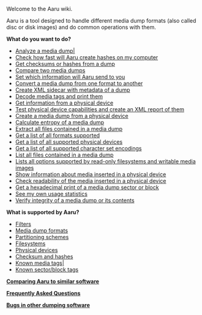 Welcome to the Aaru wiki.

Aaru is a tool designed to handle different media dump formats (also called disc or disk images) and do common operations with them.

'''What do you want to do?'''
* [[Analyzing-a-media-dump.mediawiki|Analyze a media dump|]]
* [[Checksum-benchmarking.mediawiki|Check how fast will Aaru create hashes on my computer]]
* [[Getting-hashes-and-checksums-from-a-media-dump|Get checksums or hashes from a dump]]
* [[Comparing-two-media-dumps|Compare two media dumps]]
* [[Configure-Aaru-statistics|Set which information will Aaru send to you]]
* [[Convert-image|Convert a media dump from one format to another]]
* [[Creating-metadata-sidecar-XML|Create XML sidecar with metadata of a dump]]
* [[Decoding-and-printing-media-tags|Decode media tags and print them]]
* [[Getting-information-from-a-physical-device|Get information from a physical device]]
* [[Reporting-physical-device-capabilities|Test physical device capabilities and create an XML report of them]]
* [[Creating a dump from physical media|Create a media dump from a physical device]]
* [[Creating-a-dump-from-physical-media|Calculate entropy of a media dump]]
* [[Extracting-files-from-a-media-dump|Extract all files contained in a media dump]]
* [[List-supported-formats|Get a list of all formats supported]]
* [[List-supported-devices|Get a list of all supported physical devices]]
* [[List-supported-encodings|Get a list of all supported character set encodings]]
* [[List-files|List all files contained in a media dump]]
* [[List-options|Lists all options supported by read-only filesystems and writable media images]]
* [[Getting-information-from-media-inserted-in-a-physical-device|Show information about media inserted in a physical device]]
* [[Check-readability-of-the-media-inserted-in-a-physical-device|Check readability of the media inserted in a physical device]]
* [[Get-a-hexadecimal-print-of-a-media-dump-sector-or-block|Get a hexadecimal print of a media dump sector or block]]
* [[Show-statistics|See my own usage statistics]]
* [[Verifying-media-dump-integrity|Verify integrity of a media dump or its contents]]

'''What is supported by Aaru?'''
* [[Supported filters|Filters]]
* [[Media dump formats supported by Aaru|Media dump formats]]
* [[Partitioning schemes recognized by Aaru|Partitioning schemes]]
* [[Filesystems-recognized-by-Aaru.md|Filesystems]]
* [[Supported devices|Physical devices]]
* [[Supported-checksums|Checksum and hashes]]
* [[Media-tags|Known media tags|]]
* [[Sector-Tags|Known sector/block tags]]

'''[[Comparison|Comparing Aaru to similar software]]'''

'''[[Frequently Asked Questions]]'''

'''[[Bugs in other dumping software]]'''
